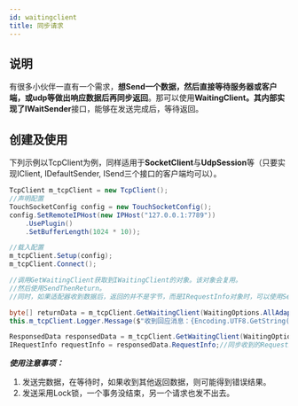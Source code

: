 ```yaml
---
id: waitingclient
title: 同步请求
---
```


## 说明
有很多小伙伴一直有一个需求，**想Send一个数据，然后直接等待服务器或客户端，或udp等做出响应数据后再同步返回**。那可以使用**WaitingClient。**其内部实现了**IWaitSender**接口，能够在发送完成后，等待返回。
## 创建及使用

下列示例以TcpClient为例，同样适用于**SocketClient**与**UdpSession**等（只要实现IClient, IDefaultSender, ISend三个接口的客户端均可以）。
```csharp
TcpClient m_tcpClient = new TcpClient();
//声明配置
TouchSocketConfig config = new TouchSocketConfig();
config.SetRemoteIPHost(new IPHost("127.0.0.1:7789"))
    .UsePlugin()
    .SetBufferLength(1024 * 10));

//载入配置
m_tcpClient.Setup(config);
m_tcpClient.Connect();

//调用GetWaitingClient获取到IWaitingClient的对象。该对象会复用。
//然后使用SendThenReturn。
//同时，如果适配器收到数据后，返回的并不是字节，而是IRequestInfo对象时，可以使用SendThenResponse.

byte[] returnData = m_tcpClient.GetWaitingClient(WaitingOptions.AllAdapter).SendThenReturn(Encoding.UTF8.GetBytes("RRQM"));
this.m_tcpClient.Logger.Message($"收到回应消息：{Encoding.UTF8.GetString(returnData)}");

ResponsedData responsedData = m_tcpClient.GetWaitingClient(WaitingOptions.AllAdapter).SendThenResponse(Encoding.UTF8.GetBytes(textBox2.Text));
IRequestInfo requestInfo = responsedData.RequestInfo;//同步收到的RequestInfo


```
**_使用注意事项：_**

1. 发送完数据，在等待时，如果收到其他返回数据，则可能得到错误结果。
2. 发送采用Lock锁，一个事务没结束，另一个请求也发不出去。
